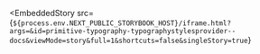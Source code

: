 
<EmbeddedStory
  src={`${process.env.NEXT_PUBLIC_STORYBOOK_HOST}/iframe.html?args=&id=primitive-typography-typographystylesprovider--docs&viewMode=story&full=1&shortcuts=false&singleStory=true`}
></EmbeddedStory>
